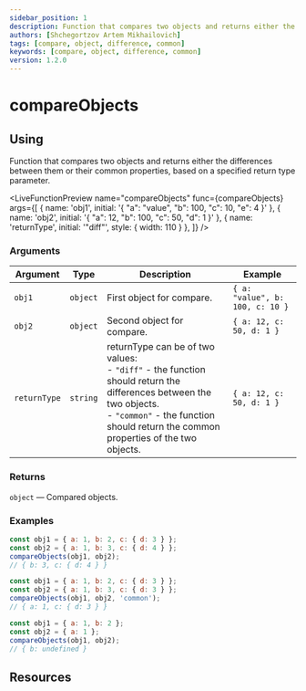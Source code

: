 ```yaml
---
sidebar_position: 1
description: Function that compares two objects and returns either the differences between them or their common properties, based on a specified return type parameter.
authors: [Shchegortzov Artem Mikhailovich]
tags: [compare, object, difference, common]
keywords: [compare, object, difference, common]
version: 1.2.0
---
```




# compareObjects

## Using

Function that compares two objects and returns either the differences between them or
their common properties, based on a specified return type parameter.

<LiveFunctionPreview
  name="compareObjects"
  func={compareObjects}
  args={[
    { name: 'obj1', initial: '{ "a": "value", "b": 100, "c": 10, "e": 4 }' },
    { name: 'obj2', initial: '{ "a": 12, "b": 100, "c": 50, "d": 1 }' },
    { name: 'returnType', initial: '"diff"', style: { width: 110 } },
  ]}
/>

### Arguments

| Argument     | Type     | Description                                                                                                                                                                                                       | Example                         |
| ------------ | -------- | ----------------------------------------------------------------------------------------------------------------------------------------------------------------------------------------------------------------- | ------------------------------- |
| `obj1`       | `object` | First object for compare.                                                                                                                                                                                         | `{ a: "value", b: 100, c: 10 }` |
| `obj2`       | `object` | Second object for compare.                                                                                                                                                                                        | `{ a: 12, c: 50, d: 1 }`        |
| `returnType` | `string` | returnType can be of two values:<br /> - `"diff"` - the function should return the differences between the two objects.<br /> - `"common"` - the function should return the common properties of the two objects. | `{ a: 12, c: 50, d: 1 }`        |

### Returns

`object` — Compared objects.

### Examples

```js
const obj1 = { a: 1, b: 2, c: { d: 3 } };
const obj2 = { a: 1, b: 3, c: { d: 4 } };
compareObjects(obj1, obj2);
// { b: 3, c: { d: 4 } }

const obj1 = { a: 1, b: 2, c: { d: 3 } };
const obj2 = { a: 1, b: 3, c: { d: 3 } };
compareObjects(obj1, obj2, 'common');
// { a: 1, c: { d: 3 } }

const obj1 = { a: 1, b: 2 };
const obj2 = { a: 1 };
compareObjects(obj1, obj2);
// { b: undefined }
```

## Resources

<Resources constants={constants} />
